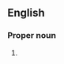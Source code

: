 {{also|A.A.U.W.}}
==English==

===Proper noun===
{{en-proper noun}}

# {{initialism of|{{w|American Association of University Women}}|lang=en}}